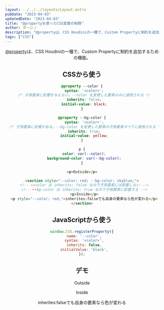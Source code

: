 ```yaml
---
layout: ../../../layouts/Layout.astro
pubDate: "2023-04-03"
updatedDate: "2023-04-03"
title: "@propertyを使ったCSS変数の制限"
author: ダーシノ
description: "@propertyは、CSS Houdiniの一種で、Custom Propertyに制約を追加するための機能。"
tags: ["CSS"]
---
```



<Header {...frontmatter} />

[@property](https://developer.mozilla.org/ja/docs/Web/CSS/@property)は、CSS Houdiniの一種で、Custom Propertyに制約を追加するための機能。

## CSSから使う

```css
@property --color {
  syntax: '<color>';
  /* 子孫要素に影響を与えない。--color を変更した要素のみに適用される */
  inherits: false;
  initial-value: black;
}

@property --bg-color {
  syntax: '<color>';
  /* 子孫要素に影響がある。--bg-color を変更した要素の子孫要素すべてに適用される */
  inherits: true;
  initial-value: yellow;
}

p {
  color: var(--color);
  background-color: var(--bg-color);
}
```

```html
<p>Outside</p>

<section style="--color: red; --bg-color: skyblue;">
  <!-- --color は inherits: false なので子孫要素には影響しない -->
  <!-- --bg-color は inherits: true なので子孫要素に影響する -->
  <p>Inside</p>
  <p style="--color: red;">inherites:falseでも自身の要素なら色が変わる</p>
</section>
```

## JavaScriptから使う

```js
window.CSS.registerProperty({
  name: '--color',
  syntax: '<color>',
  inherits: false,
  initialValue: 'black',
});
```

## デモ

<section id="demo">
  <p>Outside</p>

  <section style="--color: red; --bg-color: skyblue;">
    <p>Inside</p>
    <p style="--color: red;">inherites:falseでも自身の要素なら色が変わる</p>
  </section>
</section>

<style>{`
@property --color {
  syntax: '<color>';
  /* 子孫要素に影響を与えない。--color を変更した要素のみに適用される */
  inherits: false;
  initial-value: black;
}

@property --bg-color {
  syntax: '<color>';
  /* 子孫要素に影響がある。--bg-color を変更した要素の子孫要素すべてに適用される */
  inherits: true;
  initial-value: yellow;
}

#demo p {
  color: var(--color);
  background-color: var(--bg-color);
}
`}</style>
